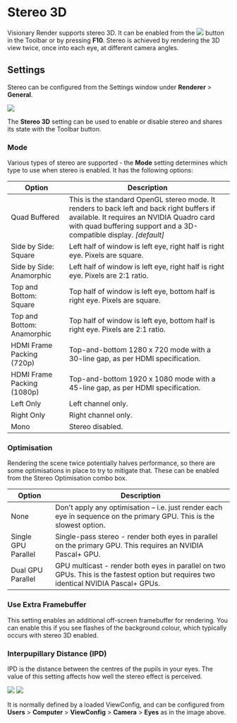 # Stereo 3D

Visionary Render supports stereo 3D. It can be enabled from the ![](/img/visionary-render/renderer/stereo-3d/button.png) button in the Toolbar or by pressing **F10**. Stereo is achieved by rendering the 3D view twice, once into each eye, at different camera angles.

## Settings

Stereo can be configured from the Settings window under **Renderer** > **General**.

![](/img/visionary-render/renderer/stereo-3d/settings.png)

The **Stereo 3D** setting can be used to enable or disable stereo and shares its state with the Toolbar button.

### Mode

Various types of stereo are supported - the **Mode** setting determines which type to use when stereo is enabled. It has the following options:

| Option                     | Description                                                                                                                                                                                                    |
|----------------------------|----------------------------------------------------------------------------------------------------------------------------------------------------------------------------------------------------------------|
| Quad Buffered              | This is the standard OpenGL stereo mode. It renders to back left and back right buffers if available. It requires an NVIDIA Quadro card with quad buffering support and a 3D-compatible display. *[default]* |
| Side by Side: Square       | Left half of window is left eye, right half is right eye. Pixels are square.                                                                                                                                   |
| Side by Side: Anamorphic   | Left half of window is left eye, right half is right eye. Pixels are 2:1 ratio.                                                                                                                                |
| Top and Bottom: Square     | Top half of window is left eye, bottom half is right eye. Pixels are square.                                                                                                                                   |
| Top and Bottom: Anamorphic | Top half of window is left eye, bottom half is right eye. Pixels are 2:1 ratio.                                                                                                                                |
| HDMI Frame Packing (720p)  | Top-and-bottom 1280 x 720 mode with a 30-line gap, as per HDMI specification.                                                                                                                                  |
| HDMI Frame Packing (1080p) | Top-and-bottom 1920 x 1080 mode with a 45-line gap, as per HDMI specification.                                                                                                                                 |
| Left Only                  | Left channel only.                                                                                                                                                                                             |
| Right Only                 | Right channel only.                                                                                                                                                                                            |
| Mono                       | Stereo disabled.                                                                                                                                                                                               |

### Optimisation

Rendering the scene twice potentially halves performance, so there are some optimisations in place to try to mitigate that. These can be enabled from the Stereo Optimisation combo box.

| Option              | Description                                                                                                                          |
|---------------------|--------------------------------------------------------------------------------------------------------------------------------------|
| None                | Don't apply any optimisation – i.e. just render each eye in sequence on the primary GPU. This is the slowest option.                 |
| Single GPU Parallel | Single-pass stereo - render both eyes in parallel on the primary GPU. This requires an NVIDIA Pascal+ GPU.                           |
| Dual GPU Parallel   | GPU multicast - render both eyes in parallel on two GPUs. This is the fastest option but requires two identical NVIDIA Pascal+ GPUs. |

### Use Extra Framebuffer

This setting enables an additional off-screen framebuffer for rendering. You can enable this if you see flashes of the background colour, which typically occurs with stereo 3D enabled.

### Interpupillary Distance (IPD)

IPD is the distance between the centres of the pupils in your eyes. The value of this setting affects how well the stereo effect is perceived.

![](/img/visionary-render/renderer/stereo-3d/tree.png) ![](/img/visionary-render/renderer/stereo-3d/properties.png)

It is normally defined by a loaded ViewConfig, and can be configured from **Users** > **Computer** > **ViewConfig** > **Camera** > **Eyes** as in the image above.
